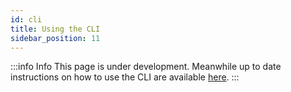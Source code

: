 ```yaml
---
id: cli
title: Using the CLI
sidebar_position: 11
---
```


:::info Info
This page is under development. Meanwhile up to date instructions on how to use the CLI are available [here](https://github.com/harivyasi/chemotion/tree/chemotion-cli/chemotion-cli).
:::
